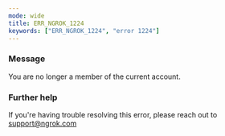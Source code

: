 ```yaml
---
mode: wide
title: ERR_NGROK_1224
keywords: ["ERR_NGROK_1224", "error 1224"]
---
```



### Message

You are no longer a member of the current account.

<ErrorDetails />

### Further help

If you're having trouble resolving this error, please reach out to [support@ngrok.com](mailto:support@ngrok.com?subject=Help%20with%20ERR_NGROK_1224)
